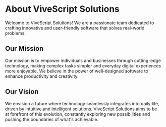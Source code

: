 # About ViveScript Solutions

Welcome to ViveScript Solutions! We are a passionate team dedicated to crafting innovative and user-friendly software that solves real-world problems.

## Our Mission

Our mission is to empower individuals and businesses through cutting-edge technology, making complex tasks simpler and everyday digital experiences more enjoyable. We believe in the power of well-designed software to enhance productivity and creativity.

## Our Vision

We envision a future where technology seamlessly integrates into daily life, driven by intuitive and intelligent solutions. ViveScript Solutions aims to be at forefront of this evolution, constantly exploring new possibilities and pushing the boundaries of what's achievable.
